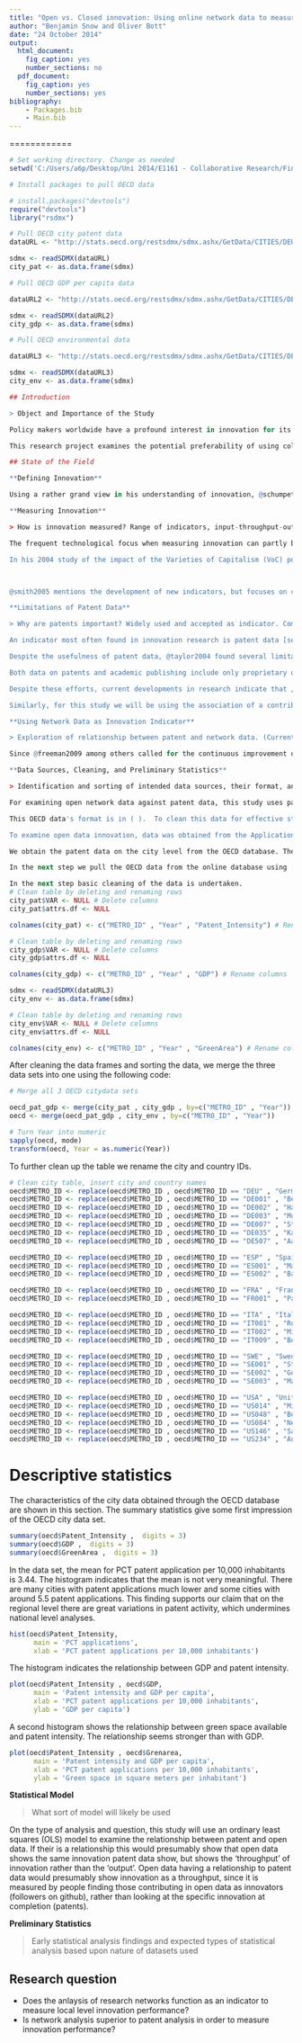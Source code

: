 ```yaml
---
title: "Open vs. Closed innovation: Using online network data to measure innovation"
author: "Benjamin Snow and Oliver Bott"
date: "24 October 2014"
output:
  html_document:
    fig_caption: yes
    number_sections: no
  pdf_document:
    fig_caption: yes
    number_sections: yes
bibliography:
    - Packages.bib
    - Main.bib
---
```


============

```r
# Set working directory. Change as needed
setwd('C:/Users/a6p/Desktop/Uni 2014/E1161 - Collaborative Research/Final Project/')
```
```r
# Install packages to pull OECD data

# install.packages("devtools")
require("devtools")
library("rsdmx")
```
```r
# Pull OECD city patent data
dataURL <- "http://stats.oecd.org/restsdmx/sdmx.ashx/GetData/CITIES/DEU+DE001+DE002+DE003+DE007+DE035+DE507+ESP+ES001+ES002+FRA+FR001+ITA+IT001+IT002+IT009+SWE+SE001+SE002+SE003+USA+US014+US048+US084+US146+US234.PCT_INTENSITY?startTime=2000&endTime=2012"

sdmx <- readSDMX(dataURL)
city_pat <- as.data.frame(sdmx)

# Pull OECD GDP per capita data

dataURL2 <- "http://stats.oecd.org/restsdmx/sdmx.ashx/GetData/CITIES/DEU+DE001+DE002+DE003+DE007+DE035+DE507+ESP+ES001+ES002+FRA+FR001+ITA+IT001+IT002+IT009+SWE+SE001+SE002+SE003+USA+US014+US048+US084+US146+US234.GDP_PC?startTime=2000&endTime=2012"

sdmx <- readSDMX(dataURL2)
city_gdp <- as.data.frame(sdmx)

# Pull OECD environmental data

dataURL3 <- "http://stats.oecd.org/restsdmx/sdmx.ashx/GetData/CITIES/DEU+DE001+DE002+DE003+DE007+DE035+DE507+ESP+ES001+ES002+FRA+FR001+ITA+IT001+IT002+IT009+SWE+SE001+SE002+SE003+USA+US014+US048+US084+US146+US234.GREEN_AREA_PC?startTime=2000&endTime=2008"

sdmx <- readSDMX(dataURL3)
city_env <- as.data.frame(sdmx)

## Introduction

> Object and Importance of the Study

Policy makers worldwide have a profound interest in innovation for its significance for the creation of wealth and economic security. @taylor2004 views innovation as "the driving force behind modern economic growth, relative industrial power, and competitive advantage" (p.222). @schumpeter1942 greatly shaped the innovation discourse with the concept of structural change and the business cycle, the process he termed "creative destruction". Numerous studies, for example the Innovation Union Scoreboard[^IUS] and the OECD Science, Technology and Innovation Scoreboard[^STI], have attempted to measure and compare the innovation performance on the national level.  However, most examinations of innovation have usilized national level patent data, relying on this form of registering of proprietary data as a means of measuring innovation.  This leaves largely unexplored other, more open measures of innovation. The relatively recent emergence of network-based research systems offer new and potentially more instructive metrics by which to measure innovation, compared to protected closed knowledge. 

This research project examines the potential preferability of using collaborative online network data on the city-level as an innovation indicator. By doing so, this work will critically assess current innovation indicators in the hope of offering new alternatives for measuring and understanding innovation. Since @freeman2009, among other scholars, called for the continuous improvement of innovation measurement, this work seeks to go beyond the widespread use of patent data to contribute to the refinement of innovation indicators, and the field as a whole.

## State of the Field

**Defining Innovation**

Using a rather grand view in his understanding of innovation, @schumpeter1942 sees innovation as "a process of industrial mutation, that incessantly revolutionizes the economic structure from within, incessantly destroying the old one, incessantly creating a new one". In a more understated characterization, @smith2005 defines innovation as "the creation of something qualitatively new, via processes of learning and knowledge building. It involves changing competences and capabilities, and producing qualitatively new performance outcomes" [@smith2005, 149]. While it is widely accepted that innovation can take many forms, e.g. product, process, marketing and proccess innovations, @frankelius2009, in his extensive literature review of innovation studies, criticizes the widespread underlying assumption that innovation is limited to technological innovation. While accepting @frankelius2009's critique of innovation as taking place outside of the technological realm, for the purpose of this study technological innovation, and specifically software innovation, will be the primary focus following relatively closely to @smith2005's definition.

**Measuring Innovation**

> How is innovation measured? Range of indicators, input-throughput-output, difficult to measure. How do we compare innovation performance? Refer to rankings, race for innovation. At what level is it measured? Usually national but this has shortcomings, regional is more pronounced.

The frequent technological focus when measuring innovation can partly be explained by the difficulties associated with innovation's measurement. @smith2005 notes the measuring challenge, as innovation is by definition a novelty and thus commensurability is a demanding task. For these reasons innovation has traditionally though controversially been measured by looking either at its inputs, outputs, our throughputs. Attempting to measure patents by inputs often focuses on resources ,such as personnel and equipment allocated to R&D, which @freeman2009 notes is often overestimating innovation in R&D by including the routine with the novel. @freeman2009 compares this with output oriented measures, which are often based on what be concludes are the already inadequate measures such as GDP. Other output oriented attempts include other economic outputs in the form of patents, product output and related revenues [@freeman2009]. 

In his 2004 study of the impact of the Varieties of Capitalism (VoC) policy on innovation, @taylor2004 explores the concept of 'waves of innovation' wherein radical product innovations converge on a dominant product design, afterwhich a flurry of process innovations in manufacturing take place in attempts to lower the cost. Citing the example of the automobile industry, which for 30 years had a high varience in features and operability, afterwhich a dominant product gave way to continued innovations in design and manufacturing. @taylor2004 attempts to show these waves of innovation. He uses patent data taken from 1963 to 1999 in six different industries and their future citation levels and uses an Ordinary Least Squares (OLS) model to test what he terms the 'industry-innovation assumption'.



@smith2005 mentions the development of new indicators, but focuses on country level economic measures, which are helpful for comparability. @

**Limitations of Patent Data**

> Why are patents important? Widely used and accepted as indicator. Comparison of closed/protected vs. open knowledge. Importance of networks for knowledge creation and sharing, complexity of current challenges, growing relevance of collaborations. New quality of networking enabled through new technology and software.

An indicator most often found in innovation research is patent data [see @taylor2004]. A patent is a "temporary legal monopoly granted by the government to an inventor for the commerical use of his or her invention [@taylor2004, 229). A patent constitutes a property right awarded when an invention is shown to be non-trivial, useful, and novel [@taylor2004, 230]. Patents were first used to measure demand-side determinants of innovation by Scherer and Schmookler [REFERENCE], and have been used in the analysis of innovation activity for over three decades [@taylor2004, 230). While long hindered by technological limitations requiring labor intensive patent analysis, recent improvements due to machine-readable patent data have spurred recent econometric analysis, as did for example @hall2005 who analyzed millions of patents.

Despite the usefulness of patent data, @taylor2004 found several limitations to using patents to measure innovation. First, patents suffer from a 'classification problem' as assigning specific industries to patents, as industry of innovation and industry of production can change over time. Additionally, patents may vary widely in significance, both technically and economically [@taylor2004, 231]. Most significantly for the purpose on this study, @taylor2004 as well as @pakes1980 found that “patents are a flawed measure particularly since not all new innovations are patented and since patents differ greatly in their economic impact” (p.378). Thus, while for some considerable time patents have been considered to be the most effective proxy with which to measure innovation, even recent studies have begun to examine alternatives due to patents limitations in measuring innovation. This is why for example @taylor2004 also used publication data as an innovation proxy.

Both data on patents and academic publishing include only proprietary or closed forms of innovation, in the same manner that @taylor2004 finds that 'not all inventions are patentable', not all innovation needs to be an invention.  Taylor notes this point implicitly in searching for a way to weight the size of innovation from one published paper to the next. @taylor2004 uses paper citations as a measure to weight the size of an innovation. 

Despite these efforts, current developments in research indicate that „characteristics that were important last century may well no longer be so relevant today and indeed may even be positively misleading“ [@freeman2009, 3]. Today we witness a shift away from the belief that innovation only occurs in professional R&D labs, a change towards what @freeman2009 calls "research without frontiers" (p.13). Even though networks and research collaborations become increasingly important, there have been relatively few studies focusing on network data [see for example @breschi2005]. Even where research networks have been analysed, the focus is too often on economically useful knowledge [see @acs2002]. Other studies focusing on research networks focus on other protected collaborative networks [see @ponds2010].

Similarly, for this study we will be using the association of a contributor, but rather based around their reputation, and not their works citation level (**THIS SHOULD GO INTO DESIGN**).

**Using Network Data as Innovation Indicator**

> Exploration of relationship between patent and network data. (Currently networks are mainly analyzed by looking into paper citations, researchers' mobility). Innovation does not necessarily take place in firms, outcome not protected but accessible. Interesting questions: What is their relationship? What are the differences? Is there a potential lag between the two?

Since @freeman2009 among others called for the continuous improvement of innovation measurement, this work seeks to contribute to the refinement of innovation indicators. The purpose of this study is to explore the conceptual and statistical viability of a new metric by which we can measure innovation. New metrics are needed, because "too much energy has gone into squeezing the last bit of juice out of old data collected for different purposes relative to the design of new types of data" (Kenneth Arrow, quoted from Smith 2005, p. 148).

**Data Sources, Cleaning, and Preliminary Statistics**

> Identification and sorting of intended data sources, their format, and overall plan for cleaning and analysis

For examining open network data against patent data, this study uses patent at the city level, taken from the Organization for Economic Co-operation and Development, available at http://stats.oecd.org. Patent data was taken for 20 cities overall, ranging from six different countries, including their country level patent data, for general comparison.  Additional data taken from the OECD include GDP per capita data and environmental data, as other variables which could prove significant in explaining differences in innovation.

This OECD data's format is in ( ).  To clean this data for effective statistical comparison, the deletion of several empty rows, and the renaming of relevant variables with their city name rather than an attributed code, for clarity.  Past this, all datasets must be effectively merged.

To examine open data innovation, data was obtained from the Application Programming Interface (commonly known as an API) of the git repository web-based hosting service Github (Github.com). Github's use of distributed revision control and source code management make it a commonly used software development collaboration tool. The ability to see 

We obtain the patent data on the city level from the OECD database. The R [@CiteR] package [@RSDMX] necessary for obtaining the OECD dataset (see above).

In the next step we pull the OECD data from the online database using [@RSDMX]. As we are interested in patent data, we work with data indicating the PCT patent applications per 10,000 inhabitants. As control variables we also use GDP per capita and green space available per inhabitant in square meters per inhabitant (see above).

In the next step basic cleaning of the data is undertaken.
# Clean table by deleting and renaming rows
city_pat$VAR <- NULL # Delete columns
city_pat$attrs.df <- NULL

colnames(city_pat) <- c("METRO_ID" , "Year" , "Patent_Intensity") # Rename columns

# Clean table by deleting and renaming rows
city_gdp$VAR <- NULL # Delete columns
city_gdp$attrs.df <- NULL

colnames(city_gdp) <- c("METRO_ID" , "Year" , "GDP") # Rename columns

sdmx <- readSDMX(dataURL3)
city_env <- as.data.frame(sdmx)

# Clean table by deleting and renaming rows
city_env$VAR <- NULL # Delete columns
city_env$attrs.df <- NULL

colnames(city_env) <- c("METRO_ID" , "Year" , "GreenArea") # Rename columns

```

After cleaning the data frames and sorting the data, we merge the three data sets into one using the following code: 


```r
# Merge all 3 OECD citydata sets

oecd_pat_gdp <- merge(city_pat , city_gdp , by=c("METRO_ID" , "Year"))
oecd <- merge(oecd_pat_gdp , city_env , by=c("METRO_ID" , "Year"))
```

```r
# Turn Year into numeric
sapply(oecd, mode)
transform(oecd, Year = as.numeric(Year))
```

To further clean up the table we rename the city and country IDs.

```r

# Clean city table, insert city and country names
oecd$METRO_ID <- replace(oecd$METRO_ID , oecd$METRO_ID == "DEU" , "Germany")
oecd$METRO_ID <- replace(oecd$METRO_ID , oecd$METRO_ID == "DE001" , "Berlin")
oecd$METRO_ID <- replace(oecd$METRO_ID , oecd$METRO_ID == "DE002" , "Hamburg")
oecd$METRO_ID <- replace(oecd$METRO_ID , oecd$METRO_ID == "DE003" , "Munich")
oecd$METRO_ID <- replace(oecd$METRO_ID , oecd$METRO_ID == "DE007" , "Stuttgart")
oecd$METRO_ID <- replace(oecd$METRO_ID , oecd$METRO_ID == "DE035" , "Karlsruhe")
oecd$METRO_ID <- replace(oecd$METRO_ID , oecd$METRO_ID == "DE507" , "Aachen")

oecd$METRO_ID <- replace(oecd$METRO_ID , oecd$METRO_ID == "ESP" , "Spain")
oecd$METRO_ID <- replace(oecd$METRO_ID , oecd$METRO_ID == "ES001" , "Madrid")
oecd$METRO_ID <- replace(oecd$METRO_ID , oecd$METRO_ID == "ES002" , "Barcelona")

oecd$METRO_ID <- replace(oecd$METRO_ID , oecd$METRO_ID == "FRA" , "France")
oecd$METRO_ID <- replace(oecd$METRO_ID , oecd$METRO_ID == "FR001" , "Paris")

oecd$METRO_ID <- replace(oecd$METRO_ID , oecd$METRO_ID == "ITA" , "Italy")
oecd$METRO_ID <- replace(oecd$METRO_ID , oecd$METRO_ID == "IT001" , "Rome")
oecd$METRO_ID <- replace(oecd$METRO_ID , oecd$METRO_ID == "IT002" , "Milan")
oecd$METRO_ID <- replace(oecd$METRO_ID , oecd$METRO_ID == "IT009" , "Bologna")

oecd$METRO_ID <- replace(oecd$METRO_ID , oecd$METRO_ID == "SWE" , "Sweden")
oecd$METRO_ID <- replace(oecd$METRO_ID , oecd$METRO_ID == "SE001" , "Stockholm")
oecd$METRO_ID <- replace(oecd$METRO_ID , oecd$METRO_ID == "SE002" , "Gothenburg")
oecd$METRO_ID <- replace(oecd$METRO_ID , oecd$METRO_ID == "SE003" , "Malmö")

oecd$METRO_ID <- replace(oecd$METRO_ID , oecd$METRO_ID == "USA" , "United States")
oecd$METRO_ID <- replace(oecd$METRO_ID , oecd$METRO_ID == "US014" , "Minneapolis")
oecd$METRO_ID <- replace(oecd$METRO_ID , oecd$METRO_ID == "US048" , "Boston")
oecd$METRO_ID <- replace(oecd$METRO_ID , oecd$METRO_ID == "US084" , "New York")
oecd$METRO_ID <- replace(oecd$METRO_ID , oecd$METRO_ID == "US146" , "San Francisco")
oecd$METRO_ID <- replace(oecd$METRO_ID , oecd$METRO_ID == "US234" , "Austin")

```

# Descriptive statistics

The characteristics of the city data obtained through the OECD database are shown in this section. The summary statistics give some first impression of the OECD city data set.


```r
summary(oecd$Patent_Intensity ,  digits = 3)
summary(oecd$GDP ,  digits = 3)
summary(oecd$GreenArea ,  digits = 3) 
```

In the data set, the mean for PCT patent application per 10,000 inhabitants is 3.44. The histogram indicates that the mean is not very meaningful. There are many cities with patent applications much lower and some cities with around 5.5 patent applications. This finding supports our claim that on the regional level there are great variations in patent activity, which undermines national level analyses.


```r
hist(oecd$Patent_Intensity,
      main = 'PCT applications',
      xlab = 'PCT patent applications per 10,000 inhabitants')
```

The histogram indicates the relationship between GDP and patent intensity. 

```r
plot(oecd$Patent_Intensity , oecd$GDP, 
      main = 'Patent intensity and GDP per capita',
      xlab = 'PCT patent applications per 10,000 inhabitants',
      ylab = 'GDP per capita')
```

A second histogram shows the relationship between green space available and patent intensity. The relationship seems stronger than with GDP.


```r
plot(oecd$Patent_Intensity , oecd$Grenarea, 
      main = 'Patent intensity and GDP per capita',
      xlab = 'PCT patent applications per 10,000 inhabitants',
      ylab = 'Green space in square meters per inhabitant')
```

**Statistical Model**

> What sort of model will likely be used

On the type of analysis and question, this study will use an ordinary least squares (OLS) model to examine the relationship between patent and open data. If their is a relationship this would presumably show that open data shows the same innovation patent data show, but shows the 'throughput' of innovation rather than the 'output'. Open data having a relationship to patent data would presumably show innovation as a throughput, since it is measured by people finding those contributing in open data as innovators (followers on github), rather than looking at the specific innovation at completion (patents).  


**Preliminary Statistics**

> Early statistical analysis findings and expected types of statistical analysis based upon nature of datasets used


## Research question
- Does the anlaysis of research networks function as an indicator to measure local level innovation performance?
- Is network analysis superior to patent analysis in order to measure innovation performance?

[^IUS]: For the latest edition see [http://ec.europa.eu/enterprise/policies/innovation/policy/innovation-scoreboard/index_en.htm]
[^STI]: For the latest edition see [http://www.oecd.org/sti/scoreboard.htm]
